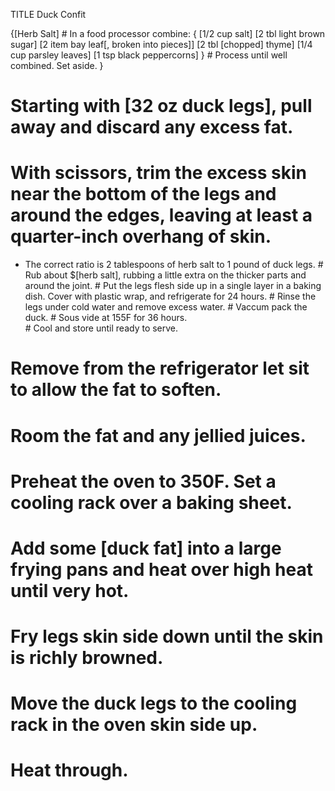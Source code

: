 TITLE Duck Confit

{[Herb Salt]
# In a food processor combine: {
[1/2 cup salt]
[2 tbl light brown sugar]
[2 item bay leaf[, broken into pieces]]
[2 tbl [chopped] thyme]
[1/4 cup parsley leaves]
[1 tsp black peppercorns]
}
# Process until well combined. Set aside.
}

# Starting with [32 oz duck legs], pull away and discard any excess fat. 
# With scissors, trim the excess skin near the bottom of the legs and around the edges, leaving at least a quarter-inch overhang of skin.
* The correct ratio is 2 tablespoons of herb salt to 1 pound of duck legs. 
# Rub about $[herb salt], rubbing a little extra on the thicker parts and around the joint. 
# Put the legs flesh side up in a single layer in a baking dish. Cover with plastic wrap, and refrigerate for 24 hours.
# Rinse the legs under cold water and remove excess water.
# Vaccum pack the duck.
# Sous vide at 155F for 36 hours.  
# Cool and store until ready to serve.

# Remove from the refrigerator let sit to allow the fat to soften.
# Room the fat and any jellied juices.  
# Preheat the oven to 350F. Set a cooling rack over a baking sheet.
# Add some [duck fat] into a large frying pans and heat over high heat until very hot.
# Fry legs skin side down until the skin is richly browned.
# Move the duck legs to the cooling rack in the oven skin side up. 
# Heat through. 
